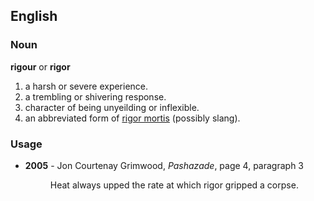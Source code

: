 ==English==
===Noun===
'''rigour''' or '''rigor'''

# a harsh or severe experience.
# a trembling or shivering response.
# character of being unyeilding or inflexible.
# an abbreviated form of [[rigor mortis]] (possibly slang).

===Usage===
*'''2005''' - Jon Courtenay Grimwood, ''Pashazade'', page 4, paragraph 3
*:Heat always upped the rate at which rigor gripped a corpse.